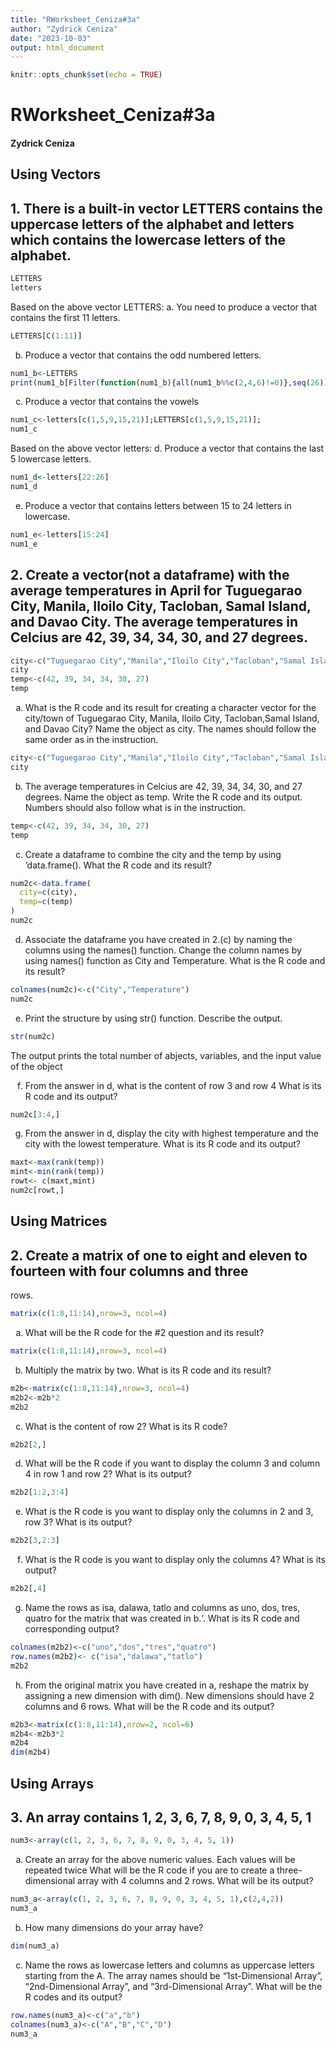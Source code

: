 ---
title: "RWorksheet_Ceniza#3a"
author: "Zydrick Ceniza"
date: "2023-10-03"
output: html_document
---

```{r setup, include=FALSE}
knitr::opts_chunk$set(echo = TRUE)
```

# RWorksheet_Ceniza#3a

#### Zydrick Ceniza

## Using Vectors

## 1. There is a built-in vector LETTERS contains the uppercase letters of the alphabet and letters which contains the lowercase letters of the alphabet.

```{r}
LETTERS
letters
```

Based on the above vector LETTERS: a. You need to produce a vector that contains the first 11 letters.

```{r}
LETTERS[C(1:11)]
```

b.  Produce a vector that contains the odd numbered letters.

```{R}
num1_b<-LETTERS
print(num1_b[Filter(function(num1_b){all(num1_b%%c(2,4,6)!=0)},seq(26))])
```

c.  Produce a vector that contains the vowels

```{r}
num1_c<-letters[c(1,5,9,15,21)];LETTERS[c(1,5,9,15,21)];
num1_c
```

Based on the above vector letters: d. Produce a vector that contains the last 5 lowercase letters.

```{r}
num1_d<-letters[22:26]
num1_d
```

e.  Produce a vector that contains letters between 15 to 24 letters in lowercase.

```{r}
num1_e<-letters[15:24]
num1_e
```

## 2. Create a vector(not a dataframe) with the average temperatures in April for Tuguegarao City, Manila, Iloilo City, Tacloban, Samal Island, and Davao City. The average temperatures in Celcius are 42, 39, 34, 34, 30, and 27 degrees.

```{r}
city<-c("Tuguegarao City","Manila","Iloilo City","Tacloban","Samal Island","Davao City")
city
temp<-c(42, 39, 34, 34, 30, 27)
temp
```

a.  What is the R code and its result for creating a character vector for the city/town of Tuguegarao City, Manila, Iloilo City, Tacloban,Samal Island, and Davao City? Name the object as city. The names should follow the same order as in the instruction.

```{r}
city<-c("Tuguegarao City","Manila","Iloilo City","Tacloban","Samal Island","Davao City")
city
```

b.  The average temperatures in Celcius are 42, 39, 34, 34, 30, and 27 degrees. Name the object as temp. Write the R code and its output. Numbers should also follow what is in the instruction.

```{r}
temp<-c(42, 39, 34, 34, 30, 27)
temp
```

c.  Create a dataframe to combine the city and the temp by using 'data.frame(). What the R code and its result?

```{r}
num2c<-data.frame(
  city=c(city),
  temp=c(temp)
)
num2c
```

d.  Associate the dataframe you have created in 2.(c) by naming the columns using the names() function. Change the column names by using names() function as City and Temperature. What is the R code and its result?

```{r}
colnames(num2c)<-c("City","Temperature")
num2c
```

e.  Print the structure by using str() function. Describe the output.

```{r}
str(num2c)
```

The output prints the total number of abjects, variables, and the input value of the object

f.  From the answer in d, what is the content of row 3 and row 4 What is its R code and its output?

```{r}
num2c[3:4,]
```

g.  From the answer in d, display the city with highest temperature and the city with the lowest temperature. What is its R code and its output?

```{r}
maxt<-max(rank(temp))
mint<-min(rank(temp))
rowt<- c(maxt,mint)
num2c[rowt,]
```

## Using Matrices

## 2. Create a matrix of one to eight and eleven to fourteen with four columns and three
rows.
```{r}
matrix(c(1:8,11:14),nrow=3, ncol=4)
```

a. What will be the R code for the #2 question and its result?
```{r}
matrix(c(1:8,11:14),nrow=3, ncol=4)
```

b. Multiply the matrix by two. What is its R code and its result?
```{r}
m2b<-matrix(c(1:8,11:14),nrow=3, ncol=4)
m2b2<-m2b*2
m2b2
```

c. What is the content of row 2? What is its R code?
```{r}
m2b2[2,]
```

d. What will be the R code if you want to display the column 3 and column 4 in row 1
and row 2? What is its output?
```{r}
m2b2[1:2,3:4]
```

e. What is the R code is you want to display only the columns in 2 and 3, row 3? What
is its output?
```{r}
m2b2[3,2:3]
```

f. What is the R code is you want to display only the columns 4? What is its output?
```{r}
m2b2[,4]
```

g. Name the rows as isa, dalawa, tatlo and columns as uno, dos, tres, quatro
for the matrix that was created in b.‘. What is its R code and corresponding output?
```{r}
colnames(m2b2)<-c("uno","dos","tres","quatro")
row.names(m2b2)<- c("isa","dalawa","tatlo")
m2b2
```

h. From the original matrix you have created in a, reshape the matrix by assigning a
new dimension with dim(). New dimensions should have 2 columns and 6 rows. What will
be the R code and its output?
```{r}
m2b3<-matrix(c(1:8,11:14),nrow=2, ncol=6)
m2b4<-m2b3*2
m2b4
dim(m2b4)
```

## Using Arrays

## 3. An array contains 1, 2, 3, 6, 7, 8, 9, 0, 3, 4, 5, 1
```{r}
num3<-array(c(1, 2, 3, 6, 7, 8, 9, 0, 3, 4, 5, 1))
```
a. Create an array for the above numeric values. Each values will be repeated twice
What will be the R code if you are to create a three-dimensional array with 4 columns and 2 rows. What will be its output?
```{r}
num3_a<-array(c(1, 2, 3, 6, 7, 8, 9, 0, 3, 4, 5, 1),c(2,4,2))
num3_a
```

b. How many dimensions do your array have?
```{r}
dim(num3_a)
```

c. Name the rows as lowercase letters and columns as uppercase letters starting from
the A. The array names should be “1st-Dimensional Array”, “2nd-Dimensional Array”, and
“3rd-Dimensional Array”. What will be the R codes and its output?
```{r}
row.names(num3_a)<-c("a","b")
colnames(num3_a)<-c("A","B","C","D")
num3_a
```
